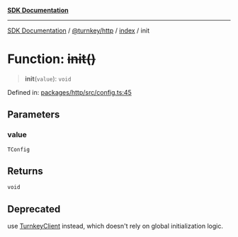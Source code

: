 [**SDK Documentation**](../../../../README.mdx)

***

[SDK Documentation](../../../../packages.mdx) / [@turnkey/http](../../README.mdx) / [index](../README.mdx) / init

# Function: ~~init()~~

> **init**(`value`): `void`

Defined in: [packages/http/src/config.ts:45](https://github.com/tkhq/sdk/blob/fd49bfe86475c8603b3eb385aa101efa36fa32fc/packages/http/src/config.ts#L45)

## Parameters

### value

`TConfig`

## Returns

`void`

## Deprecated

use [TurnkeyClient](../classes/TurnkeyClient.mdx) instead, which doesn't rely on global initialization logic.
